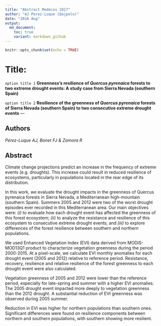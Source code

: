```yaml
---
title: "Abstract Medecos 2017"
author: "AJ Perez-Luque (@ajpelu)"
date: "2016 Aug"
output:  
  md_document:
    toc: true
    variant: markdown_github
---
```


```r
knitr::opts_chunk$set(echo = TRUE)
```

# Title:
`option title 1`
**Greenness's resilience of *Quercus pyrenaica* forests to two extreme drought events: A study case from Sierra Nevada (southern Spain)** 

`option title 2`
**Resilience of the greenness of *Quercus pyrenaica* forests of Sierra Nevada (southern Spain) to two consecutive extreme drought events**
--- 

## Authors
*Pérez-Luque AJ, Bonet FJ & Zamora R*

## Abstract 
Climate change projections predict an increase in the frequency of extreme events (e.g. droughts). This increase could result in reduced resilience of ecosystems, particularly in populations located in the rear edge of its distribution. 

In this work, we evaluate the drought impacts in the greenness of Quercus pyrenaica forests in Sierra Nevada, a Mediterranean high-mountain (southern Spain). Summers 2005 and 2012 were two of the worst drought episodes ever recorded in this Mediterranean area. Our main objectives were: *(i)* to evaluate how each drought event has affected the greenness of this forest ecosystem; *(ii)* to analyze the resistance and resilience of this ecosystem to consecutive extreme drought events; and *(iii)* to explore differences of the forest resilience between southern and northern populations. 

We used Enhanced Vegetation Index (EVI) data derived from MODIS-MOD13Q1 product to characterize vegetation greenness during the period 2000-2015. At a pixel-scale, we calculate EVI monthly anomalies for each drought event (2005 and 2012) relative to reference period. Resistance, recovery, resilience and relative resilience of the forest greenness to each drought event were also calculated. 

Vegetation greenness of 2005 and 2012 were lower than the reference period, especially for late-spring and summer with a higher EVI anomalies. The 2005 drought event impacted more deeply to vegetation greenness than the 2012 drought. A substantial reduction of EVI greenness was observed during 2005 summer. 

Reduction in EVI was higher for northern populations than southern ones. Significant differences were found on resilience components between northern and southern populations, with southern showing more resilient.